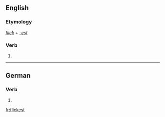 ==English==

===Etymology===
''[[flick]]'' + ''[[-est]]''

===Verb===
{{head|en}}

# {{en-archaic second-person singular of|flick|lang=en}}

----

==German==

===Verb===
{{head|de|verb form}}

# {{de-verb form of|flicken|2|s|k1}}

[[fr:flickest]]